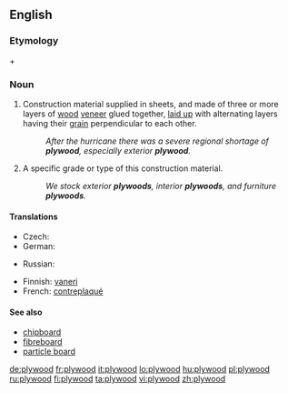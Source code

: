 ==English==
{{wikipedia}}
===Etymology===
{{term|ply||lang=en|sheet}} + {{term|wood||lang=en}}

===Noun===
{{en-noun|-|s}}

# {{uncountable}} Construction material supplied in sheets, and made of three or more layers of [[wood]] [[veneer]] glued together, [[laid up]] with alternating layers having their [[grain]] perpendicular to each other.
#: ''After the hurricane there was a severe regional shortage of '''plywood''', especially exterior '''plywood'''.''
# {{countable}} A specific grade or type of this construction material.
#: ''We stock exterior '''plywoods''', interior '''plywoods''', and furniture '''plywoods'''.''

====Translations====
{{trans-top|construction material}}
* Czech: {{t-|cs|překližka|f}}
* German: {{t-|de|Sperrholz|n}}
{{trans-mid}}
* Russian: {{t+|ru|фанера|f|tr=fanera}}
{{trans-bottom}}

{{trans-top|Specific type or grade of construction material}}
{{trans-mid}}
{{trans-bottom}}

{{checktrans-top}}
* Finnish: [[vaneri]]
* French: [[contreplaqué]] {{m}}
{{trans-bottom}}

====See also====
* [[chipboard]]
* [[fibreboard]]
* [[particle board]]

[[de:plywood]]
[[fr:plywood]]
[[it:plywood]]
[[lo:plywood]]
[[hu:plywood]]
[[pl:plywood]]
[[ru:plywood]]
[[fi:plywood]]
[[ta:plywood]]
[[vi:plywood]]
[[zh:plywood]]